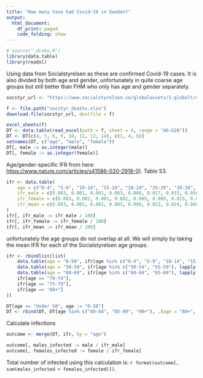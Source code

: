 ```yaml
---
title: "How many have had Covid-19 in Sweden?"
output:
  html_document:
    df_print: paged
    code_folding: show
---
```


```r
# source("_drake.R")
library(data.table)
library(readxl)
```

Using data from Socialstyrelsen as these are confirmed Covid-19 cases. It is also divided by both age and gender, unfortunately in quite coarse age groups but still better than FHM who only has age and gender separately.

```r
socstyr_url <- "https://www.socialstyrelsen.se/globalassets/1-globalt/covid-19-statistik/statistik-over-antal-avlidna-i-covid-19/statistik-covid19-avlidna.xlsx"

f <- file.path("socstyr_deaths.xlsx")
download.file(socstyr_url, destfile = f)

excel_sheets(f)
DT <- data.table(read_excel(path = f, sheet = 4, range = "A6:G20"))
DT <- DT[c(4, 5, 6, 9, 10, 11, 12, 14), c(1, 4, 6)]
setnames(DT, c("age", "male", "female"))
DT[, male := as.integer(male)]
DT[, female := as.integer(female)]
```

Age/gender-specific IFR from here: <https://www.nature.com/articles/s41586-020-2918-0)>. Table S3.

```r
ifr <- data.table(
    age = c("0-4", "5-9", "10-14", "15-19", "20-24", "25-29", "30-34", "35-39", "40-44", "45-49", "50-54", "55-59", "60-64", "65-69", "70-74", "75-79", "80+"),
    ifr_male = c(0.003, 0.001, 0.001, 0.003, 0.008, 0.017, 0.033, 0.056, 0.106, 0.168, 0.291, 0.448, 0.595, 1.452, 2.307, 4.260, 10.825),
    ifr_female = c(0.003, 0.001, 0.001, 0.002, 0.005, 0.009, 0.015, 0.025, 0.044, 0.073, 0.123, 0.197, 0.318, 0.698, 1.042, 2.145, 5.759),
    ifr_mean = c(0.003, 0.001, 0.001, 0.003, 0.006, 0.013, 0.024, 0.040, 0.075, 0.121, 0.207, 0.323, 0.456, 1.075, 1.674, 3.203, 8.292)
)
ifr[, ifr_male := ifr_male / 100]
ifr[, ifr_female := ifr_female / 100]
ifr[, ifr_mean := ifr_mean / 100]
```

unfortunately the age groups do not overlap at all. We will simply by taking the mean IFR for each of the Socialstyrelsen age groups.

```r

ifr <- rbindlist(list(
    data.table(age = "0-50", ifr[age %in% c("0-4", "5-9", "10-14", "15-19", "20-24", "25-29", "30-34", "35-39", "40-44", "45-49"), lapply(.SD, mean), .SDcols = c("ifr_male", "ifr_female", "ifr_mean")]),
    data.table(age = "50-59", ifr[age %in% c("50-54", "55-59"), lapply(.SD, mean), .SDcols = c("ifr_male", "ifr_female", "ifr_mean")]),
    data.table(age = "60-69", ifr[age %in% c("60-64", "65-69"), lapply(.SD, mean), .SDcols = c("ifr_male", "ifr_female", "ifr_mean")]),
    ifr[age == "70-74"],
    ifr[age == "75-79"],
    ifr[age == "80+"]
))

DT[age == "Under 50", age := "0-50"]
DT <- rbind(DT, DT[age %in% c("80-84", "85-89", "90+"), .(age = "80+", male = sum(male), female = sum(female))])
```

Calculate infections

```r
outcome <- merge(DT, ifr, by = "age")

outcome[, males_infected := male / ifr_male]
outcome[, females_infected := female / ifr_female]
```

Total number of infected using this calculation is: `r format(outcome[, sum(males_infected + females_infected)])`.
